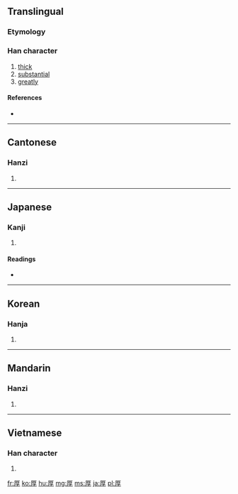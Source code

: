 ==Translingual==

===Etymology===
{{Han compound|厂|𣆪|ls=ic}}

===Han character===
{{Han char|rn=27|rad=厂|as=07|sn=9|four=7124<sub>7</sub>|canj=一日弓木 (MAND)}}

# [[thick]]
# [[substantial]]
# [[greatly]]

====References====
* {{Han ref|kx=0161.260|dkj=02949|dj=0368.060|hdz=10072.060|uh=539A|ud=21402|bh=AB70|bd=43888}}

----

==Cantonese==

===Hanzi===
{{yue-hanzi|jyut=|y=hau5}}

# {{defn|Cantonese|sort=厂07}}

----

==Japanese==

===Kanji===
{{ja-kanji|grade=5|rs=厂07}}

# {{defn|Japanese}}

====Readings====
* {{ja-readings|on=[[こう]] ([[kō]])|kun=[[あつい]] ([[厚い]], [[atsui]])}}

----

==Korean==

===Hanja===
{{ko-hanja|hangeul=후|rv=hu|mr=hu}}

# {{defn|Korean|sort=厂07}}

----

==Mandarin==

===Hanzi===
{{cmn-hanzi|pin=[[hòu]] ([[hou4]])|wg=hou<sup>4</sup>}}

# {{defn|Mandarin|sort=厂07}}

----

==Vietnamese==

===Han character===
{{vi-hantu|[[hậu]]|rs=厂07}}

# {{defn|Vietnamese|sort=厂07}}

[[fr:厚]]
[[ko:厚]]
[[hu:厚]]
[[mg:厚]]
[[ms:厚]]
[[ja:厚]]
[[pl:厚]]